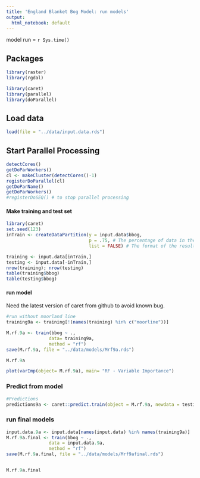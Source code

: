 ```yaml
---
title: 'England Blanket Bog Model: run models'
output:
  html_notebook: default
---
```


model run = `r Sys.time()`

## Packages 
```r
library(raster)
library(rgdal)

library(caret)
library(parallel)
library(doParallel)
```

## Load data
```r
load(file = "../data/input.data.rds")
```

## Start Parallel Processing

```r
detectCores()
getDoParWorkers()
cl <- makeCluster(detectCores()-1)
registerDoParallel(cl)
getDoParName()
getDoParWorkers()
#registerDoSEQ() # to stop parallel processing
```

#### Make training and test set

```r
library(caret)
set.seed(123)
inTrain <- createDataPartition(y = input.data$bbog, 
                               p = .75, # The percentage of data in the training set
                               list = FALSE) # The format of the results

training <- input.data[inTrain,]
testing <- input.data[-inTrain,]
nrow(training); nrow(testing)
table(training$bbog)
table(testing$bbog)
```

#### run model
Need the latest version of caret from github to avoid known bug.
```r

#run without moorland line
training9a <- training[!(names(training) %in% c("moorline"))] 

M.rf.9a <- train(bbog ~ .,
                data= training9a, 
                method = "rf")
save(M.rf.9a, file = "../data/models/Mrf9a.rds")

M.rf.9a
```



```r
plot(varImp(object= M.rf.9a), main= "RF - Variable Importance")
```

### Predict from model

```r
#Predictions
predictions9a <- caret::predict.train(object = M.rf.9a, newdata = testing, type="prob", index = "present")
```


### run final models

```r
input.data.9a <- input.data[names(input.data) %in% names(training9a)] 
M.rf.9a.final <- train(bbog ~ .,
                data = input.data.9a,
                method = "rf")
save(M.rf.9a.final, file = "../data/models/Mrf9afinal.rds")


M.rf.9a.final
```


